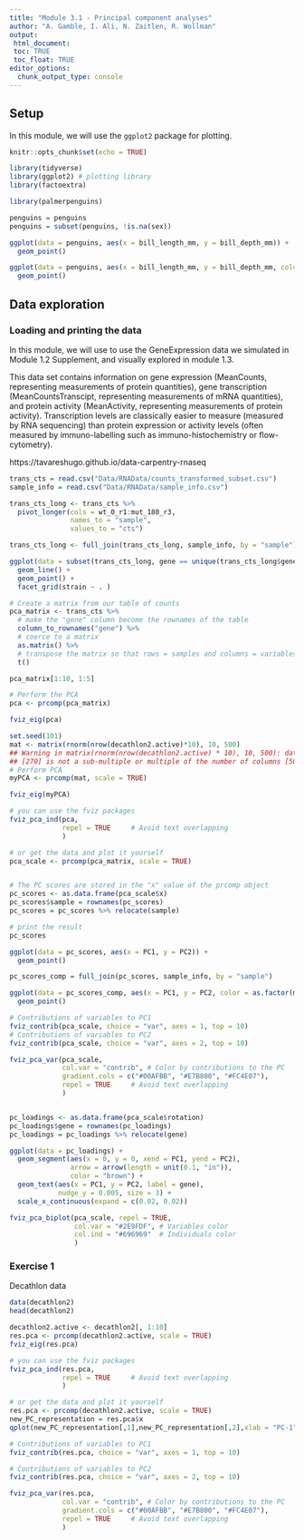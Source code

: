 ```yaml
---
title: "Module 3.1 - Principal component analyses"
author: "A. Gamble, I. Ali, N. Zaitlen, R. Wollman"
output: 
 html_document:
 toc: TRUE
 toc_float: TRUE
editor_options:
  chunk_output_type: console
---
```


## Setup

In this module, we will use the `ggplot2` package for plotting.

```r

knitr::opts_chunk$set(echo = TRUE)

library(tidyverse) 
library(ggplot2) # plotting library
library(factoextra)

```

```r

library(palmerpenguins)

penguins = penguins
penguins = subset(penguins, !is.na(sex))

ggplot(data = penguins, aes(x = bill_length_mm, y = bill_depth_mm)) +
  geom_point()

ggplot(data = penguins, aes(x = bill_length_mm, y = bill_depth_mm, color = island, shape = sex)) +
  geom_point()

```


## Data exploration

### Loading and printing the data

In this module, we will use to use the GeneExpression data we simulated in Module 1.2 Supplement, and visually explored in module 1.3. 

This data set contains information on gene expression (MeanCounts, representing measurements of protein quantities), gene transcription (MeanCountsTranscipt, representing measurements of mRNA quantities), and protein activity (MeanActivity, representing measurements of protein activity). Transcription levels are classically easier to measure (measured by RNA sequencing) than protein expression or activity levels (often measured by immuno-labelling such as immuno-histochemistry or flow-cytometry).


https://tavareshugo.github.io/data-carpentry-rnaseq

```r
trans_cts = read.csv("Data/RNAData/counts_transformed_subset.csv")
sample_info = read.csv("Data/RNAData/sample_info.csv")

trans_cts_long <- trans_cts %>% 
  pivot_longer(cols = wt_0_r1:mut_180_r3, 
               names_to = "sample", 
               values_to = "cts")

trans_cts_long <- full_join(trans_cts_long, sample_info, by = "sample")

ggplot(data = subset(trans_cts_long, gene == unique(trans_cts_long$gene)[1]), aes(x = minute, y = cts, color = replicate)) +
  geom_line() + 
  geom_point() +
  facet_grid(strain ~ . )

# Create a matrix from our table of counts
pca_matrix <- trans_cts %>% 
  # make the "gene" column become the rownames of the table
  column_to_rownames("gene") %>% 
  # coerce to a matrix
  as.matrix() %>% 
  # transpose the matrix so that rows = samples and columns = variables
  t()

pca_matrix[1:10, 1:5]

# Perform the PCA
pca <- prcomp(pca_matrix)

fviz_eig(pca)
```


```r
set.seed(101)
mat <- matrix(rnorm(nrow(decathlon2.active)*10), 10, 500)
## Warning in matrix(rnorm(nrow(decathlon2.active) * 10), 10, 500): data length
## [270] is not a sub-multiple or multiple of the number of columns [500]
# Perform PCA
myPCA <- prcomp(mat, scale = TRUE)

fviz_eig(myPCA)
```


```r
# you can use the fviz packages
fviz_pca_ind(pca,
             repel = TRUE     # Avoid text overlapping
             )

# or get the data and plot it yourself
pca_scale <- prcomp(pca_matrix, scale = TRUE)


# The PC scores are stored in the "x" value of the prcomp object
pc_scores <- as.data.frame(pca_scale$x)
pc_scores$sample = rownames(pc_scores)
pc_scores = pc_scores %>% relocate(sample)

# print the result
pc_scores

ggplot(data = pc_scores, aes(x = PC1, y = PC2)) +
  geom_point()

pc_scores_comp = full_join(pc_scores, sample_info, by = "sample")

ggplot(data = pc_scores_comp, aes(x = PC1, y = PC2, color = as.factor(minute), shape = strain)) +
  geom_point()

# Contributions of variables to PC1
fviz_contrib(pca_scale, choice = "var", axes = 1, top = 10)
# Contributions of variables to PC2
fviz_contrib(pca_scale, choice = "var", axes = 2, top = 10)

fviz_pca_var(pca_scale,
             col.var = "contrib", # Color by contributions to the PC
             gradient.cols = c("#00AFBB", "#E7B800", "#FC4E07"),
             repel = TRUE     # Avoid text overlapping
             )


pc_loadings <- as.data.frame(pca_scale$rotation)
pc_loadings$gene = rownames(pc_loadings)
pc_loadings = pc_loadings %>% relocate(gene)

ggplot(data = pc_loadings) +
  geom_segment(aes(x = 0, y = 0, xend = PC1, yend = PC2), 
               arrow = arrow(length = unit(0.1, "in")),
               color = "brown") +
  geom_text(aes(x = PC1, y = PC2, label = gene),
            nudge_y = 0.005, size = 3) +
  scale_x_continuous(expand = c(0.02, 0.02))

fviz_pca_biplot(pca_scale, repel = TRUE,
                col.var = "#2E9FDF", # Variables color
                col.ind = "#696969"  # Individuals color
                )
```

### Exercise 1

Decathlon data

```r

data(decathlon2)
head(decathlon2)

decathlon2.active <- decathlon2[, 1:10]
res.pca <- prcomp(decathlon2.active, scale = TRUE)
fviz_eig(res.pca)

# you can use the fviz packages
fviz_pca_ind(res.pca,
             repel = TRUE     # Avoid text overlapping
             )

# or get the data and plot it yourself
res.pca <- prcomp(decathlon2.active, scale = TRUE)
new_PC_representation = res.pca$x
qplot(new_PC_representation[,1],new_PC_representation[,2],xlab = "PC-1",ylab="PC2")

# Contributions of variables to PC1
fviz_contrib(res.pca, choice = "var", axes = 1, top = 10)

# Contributions of variables to PC2
fviz_contrib(res.pca, choice = "var", axes = 2, top = 10)

fviz_pca_var(res.pca,
             col.var = "contrib", # Color by contributions to the PC
             gradient.cols = c("#00AFBB", "#E7B800", "#FC4E07"),
             repel = TRUE     # Avoid text overlapping
             )


```


